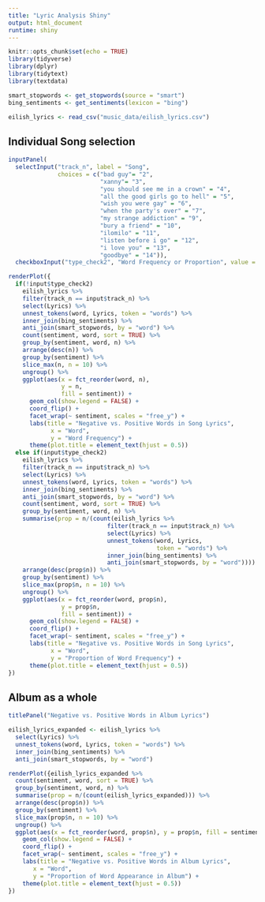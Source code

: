---
title: "Lyric Analysis Shiny"
output: html_document
runtime: shiny
---

```{r setup, include=FALSE}
knitr::opts_chunk$set(echo = TRUE)
library(tidyverse)
library(dplyr)
library(tidytext)
library(textdata)
```

```{r, include = FALSE}
smart_stopwords <- get_stopwords(source = "smart")
bing_sentiments <- get_sentiments(lexicon = "bing")
```

```{r, include = FALSE}
eilish_lyrics <- read_csv("music_data/eilish_lyrics.csv")
```

## Individual Song selection
```{r, echo = FALSE}
inputPanel(
  selectInput("track_n", label = "Song",
              choices = c("bad guy"= "2", 
                          "xanny"= "3", 
                          "you should see me in a crown" = "4",
                          "all the good girls go to hell" = "5",
                          "wish you were gay" = "6",
                          "when the party's over" = "7",
                          "my strange addiction" = "9",
                          "bury a friend" = "10",
                          "ilomilo" = "11",
                          "listen before i go" = "12",
                          "i love you" = "13",
                          "goodbye" = "14")),
  checkboxInput("type_check2", "Word Frequency or Proportion", value = FALSE))

renderPlot({
  if(!input$type_check2)
    eilish_lyrics %>%
    filter(track_n == input$track_n) %>%
    select(Lyrics) %>%
    unnest_tokens(word, Lyrics, token = "words") %>%
    inner_join(bing_sentiments) %>%
    anti_join(smart_stopwords, by = "word") %>%
    count(sentiment, word, sort = TRUE) %>%
    group_by(sentiment, word, n) %>%
    arrange(desc(n)) %>%
    group_by(sentiment) %>%
    slice_max(n, n = 10) %>%
    ungroup() %>%
    ggplot(aes(x = fct_reorder(word, n), 
               y = n, 
               fill = sentiment)) +
      geom_col(show.legend = FALSE) +  
      coord_flip() +
      facet_wrap(~ sentiment, scales = "free_y") + 
      labs(title = "Negative vs. Positive Words in Song Lyrics", 
            x = "Word",
            y = "Word Frequency") +
      theme(plot.title = element_text(hjust = 0.5))
  else if(input$type_check2)
    eilish_lyrics %>%
    filter(track_n == input$track_n) %>%
    select(Lyrics) %>%
    unnest_tokens(word, Lyrics, token = "words") %>%
    inner_join(bing_sentiments) %>%
    anti_join(smart_stopwords, by = "word") %>%
    count(sentiment, word, sort = TRUE) %>%
    group_by(sentiment, word, n) %>%
    summarise(prop = n/(count(eilish_lyrics %>%
                            filter(track_n == input$track_n) %>%
                            select(Lyrics) %>%
                            unnest_tokens(word, Lyrics, 
                                          token = "words") %>%
                            inner_join(bing_sentiments) %>%
                            anti_join(smart_stopwords, by = "word")))) %>%
    arrange(desc(prop$n)) %>%
    group_by(sentiment) %>%
    slice_max(prop$n, n = 10) %>%
    ungroup() %>%
    ggplot(aes(x = fct_reorder(word, prop$n), 
               y = prop$n, 
               fill = sentiment)) +
      geom_col(show.legend = FALSE) +  
      coord_flip() +
      facet_wrap(~ sentiment, scales = "free_y") + 
      labs(title = "Negative vs. Positive Words in Song Lyrics", 
            x = "Word",
            y = "Proportion of Word Frequency") +
      theme(plot.title = element_text(hjust = 0.5))
})
```

## Album as a whole
```{r, echo = FALSE}
titlePanel("Negative vs. Positive Words in Album Lyrics")

eilish_lyrics_expanded <- eilish_lyrics %>%
  select(Lyrics) %>%
  unnest_tokens(word, Lyrics, token = "words") %>%
  inner_join(bing_sentiments) %>%
  anti_join(smart_stopwords, by = "word")

renderPlot({eilish_lyrics_expanded %>%
  count(sentiment, word, sort = TRUE) %>%
  group_by(sentiment, word, n) %>%
  summarise(prop = n/(count(eilish_lyrics_expanded))) %>%
  arrange(desc(prop$n)) %>%
  group_by(sentiment) %>%
  slice_max(prop$n, n = 10) %>%
  ungroup() %>%
  ggplot(aes(x = fct_reorder(word, prop$n), y = prop$n, fill = sentiment)) +
    geom_col(show.legend = FALSE) +  
    coord_flip() +
    facet_wrap(~ sentiment, scales = "free_y") + 
    labs(title = "Negative vs. Positive Words in Album Lyrics", 
       x = "Word",
       y = "Proportion of Word Appearance in Album") +
    theme(plot.title = element_text(hjust = 0.5))
})
```
